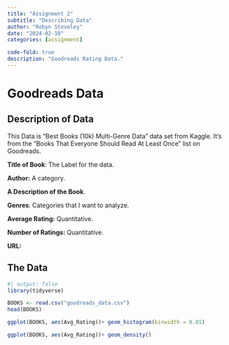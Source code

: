 ```yaml
---
title: "Assignment 2"
subtitle: "Describing Data"
author: "Robyn Steveley"
date: "2024-02-10"
categories: [assignment]

code-fold: true
description: "Goodreads Rating Data."
---
```


# Goodreads Data

## Description of Data

This Data is "Best Books (10k) Multi-Genre Data" data set from Kaggle. It's from the "Books That Everyone Should Read At Least Once" list on Goodreads.

**Title of Book**: The Label for the data.

**Author:** A category.

**A Description of the Book**.

**Genres**: Categories that I want to analyze.

**Average Rating:** Quantitative.

**Number of Ratings:** Quantitative.

**URL:**

## The Data

```r
#| output: false
library(tidyverse)
```

```r
BOOKS <- read.csv("goodreads_data.csv")
head(BOOKS)
```

```r
ggplot(BOOKS, aes(Avg_Rating))+ geom_histogram(binwidth = 0.01)
```

```r
ggplot(BOOKS, aes(Avg_Rating))+ geom_density()
```
